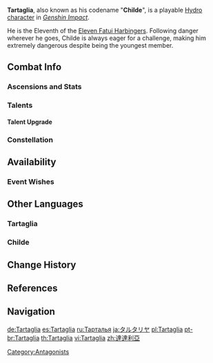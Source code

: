 {{CharacterTabs}}
{{About|the character|the boss|Enter the Golden House}}
{{Character Infobox
|image            = <gallery>
Character Tartaglia Card.png|Card
Character Tartaglia Full Wish.png|Wish
Character Tartaglia Game.png|In Game
</gallery>

|type             = Playable <!--Playable Character Information-->
|rarity           = 5
|weapon           = Bow
|element          = Hydro

|name             = Tartaglia <!--Character Information-->
|realname         = Ajax<ref>{{Ref/CS|Tartaglia|3}}</ref>
|birthday         = July 20th
|constellation    = Monoceros Caeli
|region           = Snezhnaya
|affiliation      = Fatui
|affiliation2     = Eleven Fatui Harbingers
|dish             = A Prize Catch
|obtain           = Character Event Wishes
|event_name       = Farewell of Snezhnaya
|releaseDate      = 2020-11-11

|title            = Childe <!--Titles-->
|title2           = The Eleventh of the Eleven Fatui Harbingers

|voiceEN          = [[imdb:nm4232585|Griffin Burns]]<ref name="Tartaglia EN/JP">Twitter: [https://twitter.com/GenshinImpact/status/1326494888951734272 EN & JP VA Announcement]</ref> <!--Voice Actors-->
|voiceCN          = [https://zh.moegirl.org.cn/鱼冻 Yudong ({{Lang|mini=1|zh=鱼冻}})]<ref name="Tartaglia CN-VA">Bilibili: [https://www.bilibili.com/video/BV1J5411V7or {{Lang|mini=1|zh=新角色「公子」预告PV-「百无禁忌」}}]</ref>
|voiceJP          = {{w|Ryōhei Kimura|Kimura Ryohei ({{Lang|mini=1|ja=木村良平}})}}<ref name="Tartaglia EN/JP" />
|voiceKR          = {{w|Nam Doh-hyeong|Nam Doh-hyeong ({{Lang|mini=1|ko=남도형}})}}<ref>Twitter: [https://twitter.com/genshinimpactkr/status/1326481525341216768 KR VA Announcement]</ref>

|sibling          = Tonia <!--Family-->
|siblingNote      = Younger sister
|sibling2         = Anthon
|siblingNote2     = Younger brother
|sibling3         = Teucer
|siblingNote3     = Younger brother
}}
'''Tartaglia''', also known as his codename "'''Childe'''", is a playable [[Hydro]] [[character]] in ''[[Genshin Impact]]''.

He is the Eleventh of the [[Eleven Fatui Harbingers]]. Following danger wherever he goes, Childe is always eager for a challenge, making him extremely dangerous despite being the youngest member.

==Combat Info==
===Ascensions and Stats===
{{Character Ascensions and Stats}}

===Talents===
{{Talent Table}}

====Talent Upgrade====
{{Talent Upgrade}}

===Constellation===
{{Constellation Table}}

==Availability==
===Event Wishes===
{{Featured}}

==Other Languages==
===Tartaglia===
{{Other Languages|default_hidden=1
|en      = Tartaglia
|zhs     = 达达利亚
|zhs_rm  = Dádálìyǎ
|zht     = 達達利亞
|zht_rm  = Dádálìyǎ
|ja      = タルタリヤ
|ja_rm   = Tarutariya
|ko      = 타르탈리아
|ko_rm   = Tareutallia
|es      = Tartaglia
|fr      = Tartaglia
|ru      = Тарталья
|th      = Tartaglia
|vi      = Tartaglia
|de      = Tartaglia
|id      = Tartaglia
|pt      = Tartaglia
}}
===Childe===
{{Other Languages/2
|en      = Childe
|zhs     = 公子
|zhs_rm  = Gōngzǐ
|zht     = 公子
|zht_rm  = Gōngzǐ
|zh_tl   = Young Noble
|ja      = 公子
|ja_rm   = Koushi<ref>{{Ref/Quest|Rite of Descension|note=Japanese Voice-Over}}</ref>
|ja_tl   = Young Noble
|ko      = {{tt|귀공자|貴公子}}
|ko_rm   = Gwigongja
|ko_tl   = Young Noble
|es      = Nobile
|es_lang = it
|es_tl   = Noble
|fr      = Jeune Sire
|fr_tl   = Young {{wt|sire|Sire|English}}
|ru      = Чайльд
|th      = Childe
|vi      = Childe
|de      = Graf
|de_tl   = Count
|id      = Childe
|pt      = Childe
}}

==Change History==
{{Change History|1.1}}

==References==
{{Reflist}}

==Navigation==
{{Fatui Navbox}}
{{Character Navbox}}
{{Faction Navbox}}
[[Category:Antagonists]]

[[de:Tartaglia]]
[[es:Tartaglia]]
[[ru:Тарталья]]
[[ja:タルタリヤ]]
[[pl:Tartaglia]]
[[pt-br:Tartaglia]]
[[th:Tartaglia]]
[[vi:Tartaglia]]
[[zh:達達利亞]]